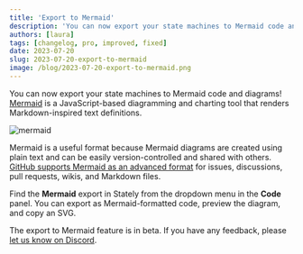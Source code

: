 ```yaml
---
title: 'Export to Mermaid'
description: 'You can now export your state machines to Mermaid code and diagrams!'
authors: [laura]
tags: [changelog, pro, improved, fixed]
date: 2023-07-20
slug: 2023-07-20-export-to-mermaid
image: /blog/2023-07-20-export-to-mermaid.png
---
```


You can now export your state machines to Mermaid code and diagrams! [Mermaid](https://mermaid.js.org) is a JavaScript-based diagramming and charting tool that renders Markdown-inspired text definitions.

<!--truncate-->

![mermaid](https://canny.io/images/6439446ea46c01d1ad1e8a65e6d922d4.png)

Mermaid is a useful format because Mermaid diagrams are created using plain text and can be easily version-controlled and shared with others. [GitHub supports Mermaid as an advanced format](https://docs.github.com/en/get-started/writing-on-github/working-with-advanced-formatting/creating-diagrams) for issues, discussions, pull requests, wikis, and Markdown files.

Find the **Mermaid** export in Stately from the dropdown menu in the **Code** panel. You can export as Mermaid-formatted code, preview the diagram, and copy an SVG.

The export to Mermaid feature is in beta. If you have any feedback, please [let us know on Discord](https://discord.gg/xstate).
